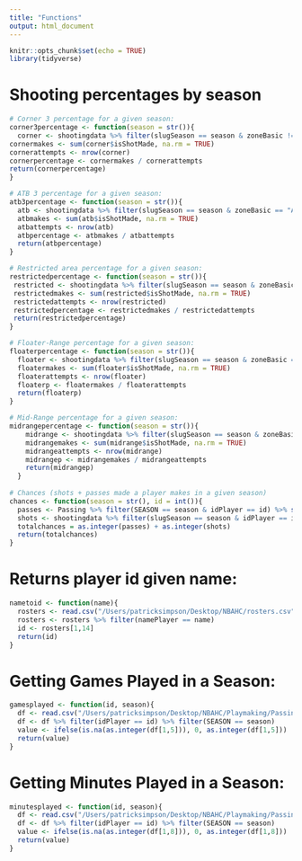 ```yaml
---
title: "Functions"
output: html_document
---
```


```r
knitr::opts_chunk$set(echo = TRUE)
library(tidyverse)
```

# Shooting percentages by season
```r
# Corner 3 percentage for a given season:
corner3percentage <- function(season = str()){
  corner <- shootingdata %>% filter(slugSeason == season & zoneBasic != "Above the Break 3" & zoneBasic != "Backcourt" & zoneBasic != "In The Paint (Non-RA)" & zoneBasic != "Mid-Range" & zoneBasic != "Restricted Area")
cornermakes <- sum(corner$isShotMade, na.rm = TRUE)
cornerattempts <- nrow(corner)
cornerpercentage <- cornermakes / cornerattempts
return(cornerpercentage)
}

# ATB 3 percentage for a given season:
atb3percentage <- function(season = str()){
  atb <- shootingdata %>% filter(slugSeason == season & zoneBasic == "Above the Break 3") %>% group_by(typeEvent)
  atbmakes <- sum(atb$isShotMade, na.rm = TRUE)
  atbattempts <- nrow(atb)
  atbpercentage <- atbmakes / atbattempts
  return(atbpercentage)
}

# Restricted area percentage for a given season:
restrictedpercentage <- function(season = str()){
 restricted <- shootingdata %>% filter(slugSeason == season & zoneBasic == "Restricted Area") %>% group_by(typeEvent)
 restrictedmakes <- sum(restricted$isShotMade, na.rm = TRUE)
 restrictedattempts <- nrow(restricted)
 restrictedpercentage <- restrictedmakes / restrictedattempts
 return(restrictedpercentage)
}

# Floater-Range percentage for a given season:
floaterpercentage <- function(season = str()){
  floater <- shootingdata %>% filter(slugSeason == season & zoneBasic == "In The Paint (Non-RA)") %>% group_by(typeEvent)
  floatermakes <- sum(floater$isShotMade, na.rm = TRUE)
  floaterattempts <- nrow(floater)
  floaterp <- floatermakes / floaterattempts
  return(floaterp)
}

# Mid-Range percentage for a given season:
midrangepercentage <- function(season = str()){
    midrange <- shootingdata %>% filter(slugSeason == season & zoneBasic == "Mid-Range") %>% group_by(typeEvent)
    midrangemakes <- sum(midrange$isShotMade, na.rm = TRUE)
    midrangeattempts <- nrow(midrange)
    midrangep <- midrangemakes / midrangeattempts
    return(midrangep)
  }
  
# Chances (shots + passes made a player makes in a given season)
chances <- function(season = str(), id = int()){
  passes <- Passing %>% filter(SEASON == season & idPlayer == id) %>% summarise(PASSES_MADE)
  shots <- shootingdata %>% filter(slugSeason == season & idPlayer == id) %>% summarise(n())
  totalchances = as.integer(passes) + as.integer(shots)
  return(totalchances)
}

```

# Returns player id given name:
```r
nametoid <- function(name){
  rosters <- read.csv("/Users/patricksimpson/Desktop/NBAHC/rosters.csv")
  rosters <- rosters %>% filter(namePlayer == name)
  id <- rosters[1,14]
  return(id)
}
```

# Getting Games Played in a Season:
```r
gamesplayed <- function(id, season){
  df <- read.csv("/Users/patricksimpson/Desktop/NBAHC/Playmaking/Passing.csv")
  df <- df %>% filter(idPlayer == id) %>% filter(SEASON == season)
  value <- ifelse(is.na(as.integer(df[1,5])), 0, as.integer(df[1,5]))
  return(value)
}
```

# Getting Minutes Played in a Season:
```r
minutesplayed <- function(id, season){
  df <- read.csv("/Users/patricksimpson/Desktop/NBAHC/Playmaking/Passing.csv")
  df <- df %>% filter(idPlayer == id) %>% filter(SEASON == season)
  value <- ifelse(is.na(as.integer(df[1,8])), 0, as.integer(df[1,8]))
  return(value)
}
```

